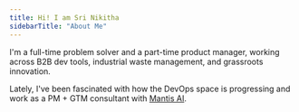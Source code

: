 ```yaml
---
title: Hi! I am Sri Nikitha
sidebarTitle: "About Me"
---
```


I'm a full-time problem solver and a part-time product manager, working across B2B dev tools, industrial waste management, and grassroots innovation.

Lately, I've been fascinated with how the DevOps space is progressing and work as a PM + GTM consultant with [Mantis AI](https://getmantis.ai/).
